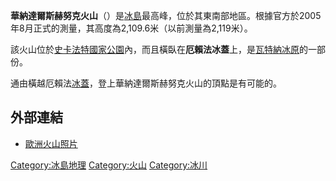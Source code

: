 {{Infobox mountain
| Name = 華納達爾斯赫努克火山
| Photo = Hvannadalshnjúkur.jpg
| Caption = 華納達爾斯赫努克火山
| Elevation = 2,109.6米
| Location = [[冰島|冰島]]
| Range = 厄賴法冰蓋
| pushpin_map = Iceland
| pushpin_map_caption = 華納達爾斯赫努克火山
| latd=64 | latm=00 | lats=52.39 | latNS=N
| longd=16 | longm=39 | longs=30.27 | longEW=W
| Type = [[成層火山|成層火山]]
| Age = 未有資訊
| Last eruption = 1727年
}}

'''華納達爾斯赫努克火山'''（{{lang|en|Hvannadalshnúkur}}）是[[冰島|冰島]]最高峰，位於其東南部地區。根據官方於2005年8月正式的測量，其高度為2,109.6米（以前測量為2,119米）。

該火山位於[[史卡法特國家公園|史卡法特國家公園]]內，而且橫臥在'''厄賴法冰蓋'''上，是[[瓦特納冰原|瓦特納冰原]]的一部份。
<!--
The name of the glacier means ''glacier of disaster'', being so named after major volcanic eruptions in [[1362|1362]] which destroyed many farms in the region. The last time the volcano erupted was in [[1727|1727]], and, although the farms were re-built, the area is still known by the name ''Öræfi'', meaning wasteland.
-->

通由橫越厄賴法[[冰蓋|冰蓋]]，登上華納達爾斯赫努克火山的頂點是有可能的。

== 外部連結 ==
* [https://web.archive.org/web/20060618101426/http://volcano.und.nodak.edu/vwdocs/volc_images/europe_west_asia/Oraefajokull.html 歐洲火山照片]

[[Category:冰島地理|Category:冰島地理]]
[[Category:火山|Category:火山]]
[[Category:冰川|Category:冰川]]